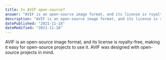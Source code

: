 ```yaml
---
title: Is AVIF open-source?
answer: "AVIF is an open-source image format, and its license is royalty-free, making it easy for open-source projects to use it. AVIF was designed with open-source projects in mind."
description: "AVIF is an open-source image format, and its license is royalty-free, making it easy for open-source projects to use it. AVIF was designed with open-source projects in mind."
datePublished: "2021-11-18"
dateModified: "2021-11-18"
---
```


AVIF is an open-source image format, and its license is royalty-free, making it easy for open-source projects to use it. AVIF was designed with open-source projects in mind.
